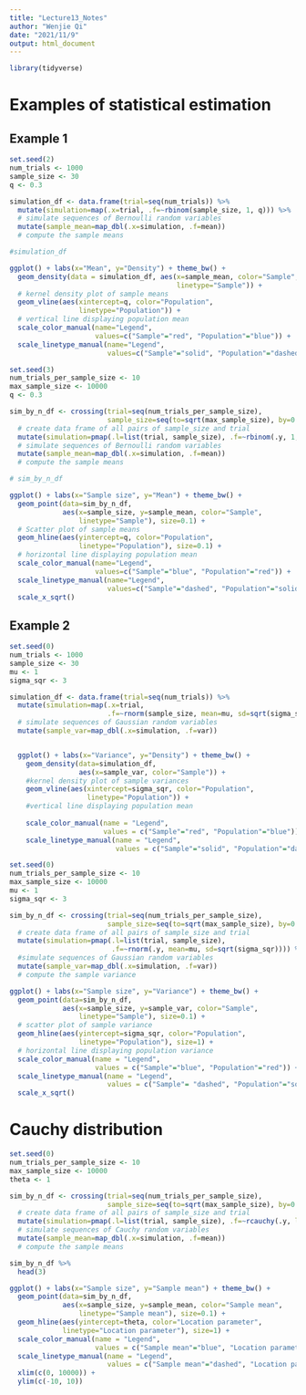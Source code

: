 ```yaml
---
title: "Lecture13_Notes"
author: "Wenjie Qi"
date: "2021/11/9"
output: html_document
---
```


```r
library(tidyverse)
```

# Examples of statistical estimation

## Example 1
```r
set.seed(2)
num_trials <- 1000
sample_size <- 30
q <- 0.3

simulation_df <- data.frame(trial=seq(num_trials)) %>%
  mutate(simulation=map(.x=trial, .f=~rbinom(sample_size, 1, q))) %>%
  # simulate sequences of Bernoulli random variables
  mutate(sample_mean=map_dbl(.x=simulation, .f=mean))
  # compute the sample means

#simulation_df

ggplot() + labs(x="Mean", y="Density") + theme_bw() + 
  geom_density(data = simulation_df, aes(x=sample_mean, color="Sample", 
                                         linetype="Sample")) + 
  # kernel density plot of sample means
  geom_vline(aes(xintercept=q, color="Population",
                 linetype="Population")) + 
  # vertical line displaying population mean
  scale_color_manual(name="Legend", 
                     values=c("Sample"="red", "Population"="blue")) +
  scale_linetype_manual(name="Legend",
                        values=c("Sample"="solid", "Population"="dashed"))

```


```r
set.seed(3)
num_trials_per_sample_size <- 10
max_sample_size <- 10000
q <- 0.3

sim_by_n_df <- crossing(trial=seq(num_trials_per_sample_size),
                        sample_size=seq(to=sqrt(max_sample_size), by=0.1)**2) %>%
  # create data frame of all pairs of sample_size and trial
  mutate(simulation=pmap(.l=list(trial, sample_size), .f=~rbinom(.y, 1, q))) %>%
  # simulate sequences of Bernoulli random variables
  mutate(sample_mean=map_dbl(.x=simulation, .f=mean))
  # compute the sample means

# sim_by_n_df

ggplot() + labs(x="Sample size", y="Mean") + theme_bw() +
  geom_point(data=sim_by_n_df,
             aes(x=sample_size, y=sample_mean, color="Sample",
                 linetype="Sample"), size=0.1) +
  # Scatter plot of sample means
  geom_hline(aes(yintercept=q, color="Population", 
                 linetype="Population"), size=0.1) +
  # horizontal line displaying population mean
  scale_color_manual(name="Legend",
                     values=c("Sample"="blue", "Population"="red")) +
  scale_linetype_manual(name="Legend",
                        values=c("Sample"="dashed", "Population"="solid")) +
  scale_x_sqrt()

```

## Example 2

```r
set.seed(0)
num_trials <- 1000
sample_size <- 30
mu <- 1
sigma_sqr <- 3

simulation_df <- data.frame(trial=seq(num_trials)) %>%
  mutate(simulation=map(.x=trial,
                        .f=~rnorm(sample_size, mean=mu, sd=sqrt(sigma_sqr)))) %>%
  # simulate sequences of Gaussian random variables
  mutate(sample_var=map_dbl(.x=simulation, .f=var))


  ggplot() + labs(x="Variance", y="Density") + theme_bw() +
    geom_density(data=simulation_df,
                 aes(x=sample_var, color="Sample")) +
    #kernel density plot of sample variances
    geom_vline(aes(xintercept=sigma_sqr, color="Population",
                   linetype="Population")) +
    #vertical line displaying population mean
    
    scale_color_manual(name = "Legend",
                       values = c("Sample"="red", "Population"="blue")) +
    scale_linetype_manual(name = "Legend",
                          values = c("Sample"="solid", "Population"="dashed"))
```


```r
set.seed(0)
num_trials_per_sample_size <- 10
max_sample_size <- 10000
mu <- 1
sigma_sqr <- 3

sim_by_n_df <- crossing(trial=seq(num_trials_per_sample_size),
                        sample_size=seq(to=sqrt(max_sample_size), by=0.1)**2) %>%
  # create data frame of all pairs of sample_size and trial
  mutate(simulation=pmap(.l=list(trial, sample_size),
                         .f=~rnorm(.y, mean=mu, sd=sqrt(sigma_sqr)))) %>%
  #simulate sequences of Gaussian random variables
  mutate(sample_var=map_dbl(.x=simulation, .f=var))
  # compute the sample variance

ggplot() + labs(x="Sample size", y="Variance") + theme_bw() +
  geom_point(data=sim_by_n_df,
             aes(x=sample_size, y=sample_var, color="Sample",
                 linetype="Sample"), size=0.1) +
  # scatter plot of sample variance
  geom_hline(aes(yintercept=sigma_sqr, color="Population",
                 linetype="Population"), size=1) +
  # horizontal line displaying population variance
  scale_color_manual(name = "Legend",
                     values = c("Sample"="blue", "Population"="red")) +
  scale_linetype_manual(name = "Legend",
                        values = c("Sample"= "dashed", "Population"="solid")) +
  scale_x_sqrt()
```

# Cauchy distribution

```r
set.seed(0)
num_trials_per_sample_size <- 10
max_sample_size <- 10000
theta <- 1

sim_by_n_df <- crossing(trial=seq(num_trials_per_sample_size),
                        sample_size=seq(to=sqrt(max_sample_size), by=0.1)**2) %>%
  # create data frame of all pairs of sample_size and trial
  mutate(simulation=pmap(.l=list(trial, sample_size), .f=~rcauchy(.y, location=theta))) %>%
  # simulate sequences of Cauchy random variables
  mutate(sample_mean=map_dbl(.x=simulation, .f=mean))
  # compute the sample means

sim_by_n_df %>%
  head(3)

ggplot() + labs(x="Sample size", y="Sample mean") + theme_bw() +
  geom_point(data=sim_by_n_df,
             aes(x=sample_size, y=sample_mean, color="Sample mean",
                 linetype="Sample mean"), size=0.1) +
  geom_hline(aes(yintercept=theta, color="Location parameter",
             linetype="Location parameter"), size=1) +
  scale_color_manual(name = "Legend",
                     values = c("Sample mean"="blue", "Location parameter"="red")) +
  scale_linetype_manual(name = "Legend",
                        values = c("Sample mean"="dashed", "Location parameter"="solid")) +
  xlim(c(0, 10000)) +
  ylim(c(-10, 10))
```














